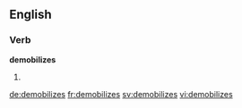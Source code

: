 
==English==

===Verb===
'''demobilizes'''

# {{en-third-person singular of|demobilize}}

[[de:demobilizes]]
[[fr:demobilizes]]
[[sv:demobilizes]]
[[vi:demobilizes]]